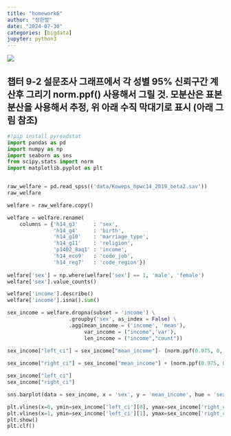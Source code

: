 ```yaml
---
title: "homework6"
author: "정한렬"
date: "2024-07-30"
categories: [bigdata]
jupyter: python3
---
```


![](youn6.jpg)

## 챕터 9-2 설문조사 그래프에서 각 성별 95% 신뢰구간 계산후 그리기 norm.ppf() 사용해서 그릴 것. 모분산은 표본 분산을 사용해서 추정, 위 아래 수직 막대기로 표시 (아래 그림 참조)

```python
#!pip install pyreadstat
import pandas as pd
import numpy as np
import seaborn as sns
from scipy.stats import norm
import matplotlib.pyplot as plt


raw_welfare = pd.read_spss(('data/Koweps_hpwc14_2019_beta2.sav'))
raw_welfare

welfare = raw_welfare.copy()

welfare = welfare.rename(
    columns = {'h14_g3'     : 'sex',
               'h14_g4'     : 'birth',
               'h14_g10'    : 'marriage_type',
               'h14_g11'    : 'religion',
               'p1402_8aq1' : 'income',
               'h14_eco9'   : 'code_job',
               'h14_reg7'   : 'code_region'})
               
welfare['sex'] = np.where(welfare['sex'] == 1, 'male', 'female')
welfare['sex'].value_counts()

```





```python
welfare['income'].describe()
welfare['income'].isna().sum()

sex_income = welfare.dropna(subset = 'income') \
                    .groupby('sex', as_index = False) \
                    .agg(mean_income = ('income', 'mean'),
                         var_income = ("income",'var'),
                         len_income = ("income","count"))
                         
sex_income["left_ci"] = sex_income["mean_income"]- (norm.ppf(0.975, 0, 1) * np.sqrt(sex_income["var_income"]/(sex_income["len_income"])))

sex_income["right_ci"] = sex_income["mean_income"] + (norm.ppf(0.975, 0, 1) * np.sqrt(sex_income["var_income"]/(sex_income["len_income"])))

sex_income["left_ci"]
sex_income["right_ci"]

sns.barplot(data = sex_income, x = 'sex', y = 'mean_income', hue = 'sex')

plt.vlines(x=0, ymin=sex_income['left_ci'][0], ymax=sex_income['right_ci'][0], color='black', linewidth=4)
plt.vlines(x=1, ymin=sex_income['left_ci'][1], ymax=sex_income['right_ci'][1], color='black', linewidth=4)
plt.show()
plt.clf()
```

